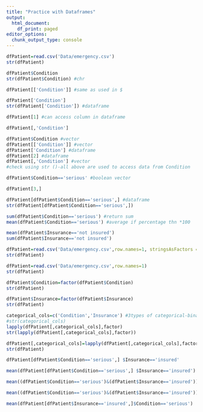 ---
title: "Practice with Dataframes"
output:
  html_document:
    df_print: paged
editor_options:
  chunk_output_type: console
---

```{r}
dfPatient=read.csv('Data/emergency.csv')
str(dfPatient)
```

```{r}
dfPatient$Condition
str(dfPatient$Condition) #chr
```

```{r}
dfPatient[['Condition']] #same as used in $
```

```{r}
dfPatient['Condition']
str(dfPatient['Condition']) #dataframe
```

```{r}
dfPatient[1] #can access column in dataframe
```

```{r}
dfPatient[,'Condition']
```

```{r}
dfPatient$Condition #vector
dfPatient[['Condition']] #vector
dfPatient['Condition'] #dataframe
dfPatient[2] #dataframe
dfPatient[,'Condition'] #vector
#check using str ()-all above are used to access data from Condition

```

```{r}
dfPatient$Condition=='serious' #boolean vector
```

```{r}
dfPatient[3,]
```

```{r}
dfPatient[dfPatient$Condition=='serious',] #dataframe
str(dfPatient[dfPatient$Condition=='serious',])
```

```{r}
sum(dfPatient$Condition=='serious') #return sum
mean(dfPatient$Condition=='serious') #average if percentage thn *100
```

```{r}
mean(dfPatient$Insurance=='not insured')
sum(dfPatient$Insurance=='not insured')
```


```{r}
dfPatient=read.csv('Data/emergency.csv',row.names=1, stringsAsFactors = TRUE)
str(dfPatient)
```

```{r}
dfPatient=read.csv('Data/emergency.csv',row.names=1)
str(dfPatient)
```

```{r}
dfPatient$Condition=factor(dfPatient$Condition)
str(dfPatient)
```

```{r}
dfPatient$Insurance=factor(dfPatient$Insurance)
str(dfPatient)
```

```{r}
categorical_cols=c('Condition','Insurance') #3types of categorical-binary,multilabel,ordinal
#str(categorical_cols)
lapply(dfPatient[,categorical_cols],factor)
str(lapply(dfPatient[,categorical_cols],factor))
```

```{r}
dfPatient[,categorical_cols]=lapply(dfPatient[,categorical_cols],factor)
str(dfPatient)
```

```{r}
dfPatient[dfPatient$Condition=='serious',] $Insurance=='insured'
```

```{r}
mean(dfPatient[dfPatient$Condition=='serious',] $Insurance=='insured')
```

```{r}
mean((dfPatient$Condition=='serious')&(dfPatient$Insurance=='insured'))
```

```{r}
mean((dfPatient$Condition=='serious')&(dfPatient$Insurance=='insured'))/mean(dfPatient$Insurance=='insured')
```

```{r}
mean(dfPatient[dfPatient$Insurance=='insured',]$Condition=='serious')
```

